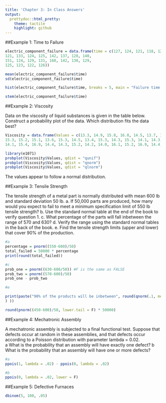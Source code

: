 ```yaml
---
title: 'Chapter 3: In Class Answers'
output:
  prettydoc::html_pretty:
    theme: tactile
    highlight: github
---
```


##Example 1: Time to Failure

```r
electric_component_failure = data.frame(time = c(127, 124, 121, 118, 125, 123, 136, 131, 131, 120, 140, 125, 124, 119, 137, 133, 129, 128, 125, 141,
121, 133, 124, 125, 142, 137, 128, 140,
151, 124, 129, 131, 160, 142, 130, 129,
125, 123, 122, 126))

mean(electric_component_failure$time)
sd(electric_component_failure$time)
```

```r
hist(electric_component_failure$time, breaks = 5, main = "Failure time of Electric Components")
```

```r
stem(electric_component_failure$time)
```



##Example 2: Viscosity

Data on the viscosity of liquid substances is given in the table below. Construct a probability plot of the data. Which distribution fits the data best?

```r

Viscosity = data.frame(Values = c(13.3, 14.9, 15.8, 16.0, 14.5, 13.7, 13.7, 14.9,
15.3, 15.2, 15.1, 13.6, 15.3, 14.5, 13.4, 15.3, 14.3, 15.3, 14.1, 14.3, 14.8, 15.6, 14.8, 15.6, 15.2, 15.8, 14.3, 16.1, 14.5, 13.3, 14.3, 13.9, 14.6, 14.1, 16.4, 15.2,
14.1, 15.4, 16.9, 14.4, 14.3, 15.2, 14.2, 14.0, 16.1, 15.2, 16.9, 14.4, 13.1, 15.9, 14.9, 13.7, 15.5, 16.5, 15.2, 13.8, 12.6, 14.8, 14.4, 15.6, 14.6, 15.1, 15.2, 14.5, 14.3, 17.0, 14.6, 12.8, 15.4, 14.9, 16.4, 16.1, 15.2, 14.8, 14.2, 16.6, 16.8, 14.0, 15.7, 15.6))

library(e1071)
probplot(Viscosity$Values, qdist = "qunif")
probplot(Viscosity$Values, qdist = "qnorm")
probplot(Viscosity$Values, qdist = "qlnorm")

```

The values appear to follow a normal distribution. 

##Example 3: Tensile Strength
  
The tensile strength of a metal part is normally distributed with mean 600 lb and standard deviation 50 lb.
a. If 50,000 parts are produced, how many would you expect to fail to meet a minimum specification limit of 550 lb tensile strength? 
b. Use the standard normal table at the end of the book to verify question 1. 
c. What percentage of the parts will fall inbetween the range of 570 and 630?
d. Verify the range using the standard normal tables in the back of the book. 
e. Find the tensile strength limits (upper and lower) that cover 90% of the production. 


```r
#a
percentage = pnorm((550-600)/50)
total_failed = 50000 * percentage
print(round(total_failed))
```



```r
#c
prob_one = pnorm((630-600/50)) #F is the same as FALSE
prob_two = pnorm((570-600)/50)
prob_one - prob_two
```

```r
#e

print(paste("90% of the products will be inbetween", round(qnorm(.1, mean = 600, sd = 50)), "and", round(qnorm(.90, mean=600, sd=50)
) ))


```


```r
round(pnorm((450-600)/50, lower.tail = F) * 50000)
```

##Example 4: Mechatronic Assembly
  
A mechatronic assembly is subjected to a final functional test. Suppose that defects occur at random in these assemblies, and that defects occur according to a Poisson distribution with parameter lambda = 0.02.  
a What is the probability that an assembly will have exactly one defect?
b What is the probability that an assembly will have one or more defects?  


```r
#a
ppois(1, lambda = .02) - ppois(0, lambda = .02)
```

```r
#b
ppois(0, lambda = .02, lower = F)
```

##Example 5: Defective Furnaces
  
```r
dbinom(5, 100, .05)
```


